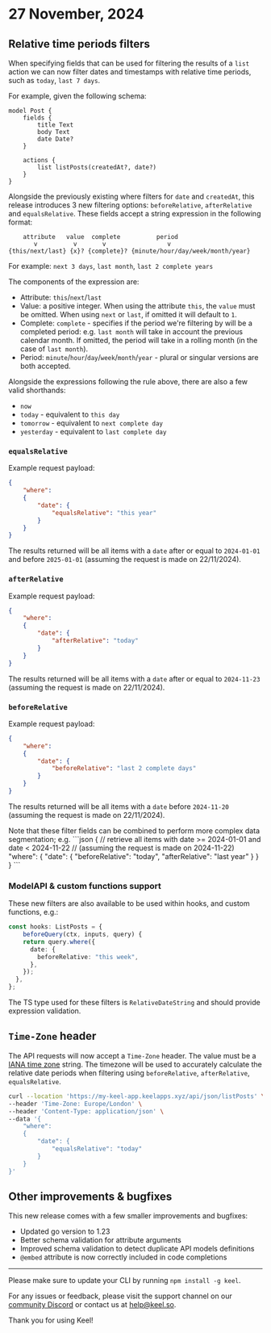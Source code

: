 # 27 November, 2024

## Relative time periods filters

When specifying fields that can be used for filtering the results of a `list` action we can now filter dates and timestamps with relative time periods, such as `today`, `last 7 days`.

For example, given the following schema:

```keel
model Post {
    fields {
        title Text
        body Text
        date Date?
    }

    actions {
        list listPosts(createdAt?, date?)
    }
}
```

Alongside the previously existing where filters for `date` and `createdAt`, this release introduces 3 new filtering options: `beforeRelative`, `afterRelative` and `equalsRelative`. These fields accept a string expression in the following format: 

```
    attribute   value  complete          period
       v          v       v                 v
{this/next/last} {x}? {complete}? {minute/hour/day/week/month/year}
```

For example: `next 3 days`, `last month`, `last 2 complete years`

The components of the expression are: 
* Attribute: `this`/`next`/`last`
* Value: a positive integer. When using the attribute `this`, the `value` must be omitted. When using `next` or `last`, if omitted it will default to `1`.
* Complete: `complete` - specifies if the period we're filtering by will be a completed period: e.g. `last month` will take in account the previous calendar month. If omitted, the period will take in a rolling month (in the case of `last month`).
* Period: `minute`/`hour`/`day`/`week`/`month`/`year` - plural or singular versions are both accepted.

Alongside the expressions following the rule above, there are also a few valid shorthands:

* `now`
* `today` - equivalent to `this day`
* `tomorrow` - equivalent to `next complete day`
* `yesterday` - equivalent to `last complete day`

### `equalsRelative`

Example request payload:
```json
{
    "where":
    {
        "date": {
            "equalsRelative": "this year"
        }
    }
}
```

The results returned will be all items with a `date` after or equal to `2024-01-01` and before `2025-01-01` (assuming the request is made on 22/11/2024).


### `afterRelative`

Example request payload:
```json
{
    "where":
    {
        "date": {
            "afterRelative": "today"
        }
    }
}
```

The results returned will be all items with a `date` after or equal to `2024-11-23` (assuming the request is made on 22/11/2024).

### `beforeRelative`

Example request payload:
```json
{
    "where":
    {
        "date": {
            "beforeRelative": "last 2 complete days"
        }
    }
}
```

The results returned will be all items with a `date` before `2024-11-20` (assuming the request is made on 22/11/2024).


<Callout type="info">
Note that these filter fields can be combined to perform more complex data segmentation; e.g.
```json
{
    // retrieve all items with date >= 2024-01-01 and date < 2024-11-22 
    // (assuming the request is made on 2024-11-22)
    "where":
    {
        "date": {
            "beforeRelative": "today",
            "afterRelative": "last year"
        }
    }
}
```
</Callout>

### ModelAPI & custom functions support

These new filters are also available to be used within hooks, and custom functions, e.g.:

```ts
const hooks: ListPosts = {
    beforeQuery(ctx, inputs, query) {
    return query.where({
      date: {
        beforeRelative: "this week",
      },
    });
  },
};
```

The TS type used for these filters is `RelativeDateString` and should provide expression validation. 

## `Time-Zone` header

The API requests will now accept a `Time-Zone` header. The value must be a [IANA time zone](https://en.wikipedia.org/wiki/List_of_tz_database_time_zones) string. The timezone will be used to accurately calculate the relative date periods when filtering using `beforeRelative`, `afterRelative`, `equalsRelative`.

```sh
curl --location 'https://my-keel-app.keelapps.xyz/api/json/listPosts' \
--header 'Time-Zone: Europe/London' \
--header 'Content-Type: application/json' \
--data '{
    "where":
    {
        "date": {
            "equalsRelative": "today"
        }
    }
}'
```

## Other improvements & bugfixes

This new release comes with a few smaller improvements and bugfixes:

* Updated go version to 1.23
* Better schema validation for attribute arguments
* Improved schema validation to detect duplicate API models definitions
* `@embed` attribute is now correctly included in code completions

---
Please make sure to update your CLI by running `npm install -g keel`.

For any issues or feedback, please visit the support channel on our [community Discord](https://keel.so/discord) or contact us at [help@keel.so](mailto:help@keel.so).

Thank you for using Keel!
